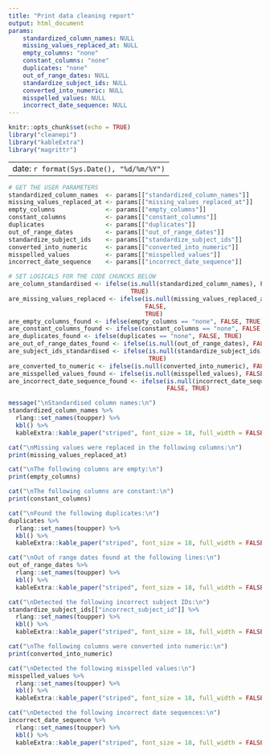 ```yaml
---
title: "Print data cleaning report"
output: html_document
params:
    standardized_column_names: NULL
    missing_values_replaced_at: NULL
    empty_columns: "none"
    constant_columns: "none"
    duplicates: "none"
    out_of_range_dates: NULL
    standardize_subject_ids: NULL
    converted_into_numeric: NULL
    misspelled_values: NULL
    incorrect_date_sequence: NULL
---
```


```r
knitr::opts_chunk$set(echo = TRUE)
library("cleanepi")
library("kableExtra")
library("magrittr")
```

---
    date: `r format(Sys.Date(), "%d/%m/%Y")`
---

```r
# GET THE USER PARAMETERS
standardized_column_names  <- params[["standardized_column_names"]]
missing_values_replaced_at <- params[["missing_values_replaced_at"]]
empty_columns              <- params[["empty_columns"]]
constant_columns           <- params[["constant_columns"]]
duplicates                 <- params[["duplicates"]]
out_of_range_dates         <- params[["out_of_range_dates"]]
standardize_subject_ids    <- params[["standardize_subject_ids"]]
converted_into_numeric     <- params[["converted_into_numeric"]]
misspelled_values          <- params[["misspelled_values"]]
incorrect_date_sequence    <- params[["incorrect_date_sequence"]]
```

```r
# SET LOGICALS FOR THE CODE CHUNCKS BELOW
are_column_standardised <- ifelse(is.null(standardized_column_names), FALSE,
                                  TRUE)
are_missing_values_replaced <- ifelse(is.null(missing_values_replaced_at),
                                      FALSE,
                                      TRUE)
are_empty_columns_found <- ifelse(empty_columns == "none", FALSE, TRUE)
are_constant_columns_found <- ifelse(constant_columns == "none", FALSE, TRUE)
are_duplicates_found <- ifelse(duplicates == "none", FALSE, TRUE)
are_out_of_range_dates_found <- ifelse(is.null(out_of_range_dates), FALSE, TRUE)
are_subject_ids_standardised <- ifelse(is.null(standardize_subject_ids), FALSE,
                                       TRUE)
are_converted_to_numeric <- ifelse(is.null(converted_into_numeric), FALSE, TRUE)
are_misspelled_values_found <- ifelse(is.null(misspelled_values), FALSE, TRUE)
are_incorrect_date_sequence_found <- ifelse(is.null(incorrect_date_sequence),
                                            FALSE, TRUE)
```

```r
message("\nStandardised column names:\n")
standardized_column_names %>%
  rlang::set_names(toupper) %>%
  kbl() %>%
  kableExtra::kable_paper("striped", font_size = 18, full_width = FALSE)
```

```r
cat("\nMissing values were replaced in the following columns:\n")
print(missing_values_replaced_at)
```

```r
cat("\nThe following columns are empty:\n")
print(empty_columns)
```

```r
cat("\nThe following columns are constant:\n")
print(constant_columns)
```

```r
cat("\nFound the following duplicates:\n")
duplicates %>%
  rlang::set_names(toupper) %>%
  kbl() %>%
  kableExtra::kable_paper("striped", font_size = 18, full_width = FALSE)
```

```r
cat("\nOut of range dates found at the following lines:\n")
out_of_range_dates %>%
  rlang::set_names(toupper) %>%
  kbl() %>%
  kableExtra::kable_paper("striped", font_size = 18, full_width = FALSE)
```

```r
cat("\nDetected the following incorrect subject IDs:\n")
standardize_subject_ids[["incorrect_subject_id"]] %>%
  rlang::set_names(toupper) %>%
  kbl() %>%
  kableExtra::kable_paper("striped", font_size = 18, full_width = FALSE)
```

```r
cat("\nThe following columns were converted into numeric:\n")
print(converted_into_numeric)
```

```r
cat("\nDetected the following misspelled values:\n")
misspelled_values %>%
  rlang::set_names(toupper) %>%
  kbl() %>%
  kableExtra::kable_paper("striped", font_size = 18, full_width = FALSE)
```

```r
cat("\nDetected the following incorrect date sequences:\n")
incorrect_date_sequence %>%
  rlang::set_names(toupper) %>%
  kbl() %>%
  kableExtra::kable_paper("striped", font_size = 18, full_width = FALSE)
```
